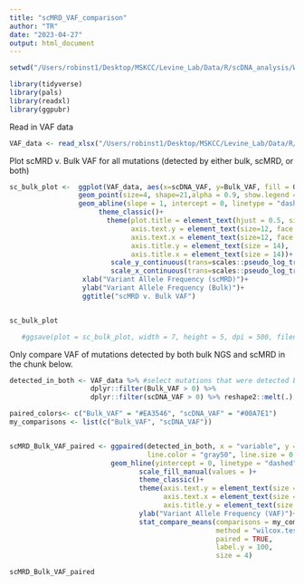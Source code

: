```yaml
---
title: "scMRD_VAF_comparison"
author: "TR"
date: "2023-04-27"
output: html_document
---
```


```r

setwd("/Users/robinst1/Desktop/MSKCC/Levine_Lab/Data/R/scDNA_analysis/WX/MRD_Manuscript")

library(tidyverse)
library(pals)
library(readxl)
library(ggpubr)

```
Read in VAF data
```r

VAF_data <- read_xlsx("/Users/robinst1/Desktop/MSKCC/Levine_Lab/Data/R/scDNA_analysis/WX/MRD_Manuscript/MRD_v2_VAF_compare.xlsx")

```

Plot scMRD v. Bulk VAF for all mutations (detected by either bulk, scMRD, or both)
```r

sc_bulk_plot <-  ggplot(VAF_data, aes(x=scDNA_VAF, y=Bulk_VAF, fill = Gene)) +
                 geom_point(size=4, shape=21,alpha = 0.9, show.legend = TRUE)+
                 geom_abline(slope = 1, intercept = 0, linetype = "dashed")+
                      theme_classic()+
                        theme(plot.title = element_text(hjust = 0.5, size = 20),
                              axis.text.y = element_text(size=12, face = "bold"), 
                              axis.text.x = element_text(size=12, face = "bold"), 
                              axis.title.y = element_text(size = 14), 
                              axis.title.x = element_text(size = 14))+
                         scale_y_continuous(trans=scales::pseudo_log_trans(base = 10), limits = c(0,99))+
                         scale_x_continuous(trans=scales::pseudo_log_trans(base = 10), limits = c(0,99))+
                  xlab("Variant Allele Frequency (scMRD)")+
                  ylab("Variant Allele Frequency (Bulk)")+
                  ggtitle("scMRD v. Bulk VAF")


sc_bulk_plot

   #ggsave(plot = sc_bulk_plot, width = 7, height = 5, dpi = 500, filename = "MRD2_v2_VAF_compare.tiff", device = "tiff")

```

Only compare VAF of mutations detected by both bulk NGS and scMRD in the chunk below.
```r

detected_in_both <- VAF_data %>% #select mutations that were detected by both methods to do statistical comparison
                    dplyr::filter(Bulk_VAF > 0) %>%
                    dplyr::filter(scDNA_VAF > 0) %>% reshape2::melt(.)

paired_colors<- c("Bulk_VAF" = "#EA3546", "scDNA_VAF" = "#00A7E1")
my_comparisons <- list(c("Bulk_VAF", "scDNA_VAF"))


scMRD_Bulk_VAF_paired <- ggpaired(detected_in_both, x = "variable", y = "value", fill  = scales::alpha(paired_colors,0.7),
                                  line.color = "gray50", line.size = 0.5)+
                         geom_hline(yintercept = 0, linetype = "dashed")+
                                scale_fill_manual(values = )+
                                theme_classic()+
                                theme(axis.text.y = element_text(size = 12),
                                      axis.text.x = element_text(size = 12),
                                      axis.title.y = element_text(size = 14))+
                                ylab("Variant Allele Frequency (VAF)")+ 
                                stat_compare_means(comparisons = my_comparisons, 
                                                   method = "wilcox.test", 
                                                   paired = TRUE, 
                                                   label.y = 100, 
                                                   size = 4)

scMRD_Bulk_VAF_paired

```





